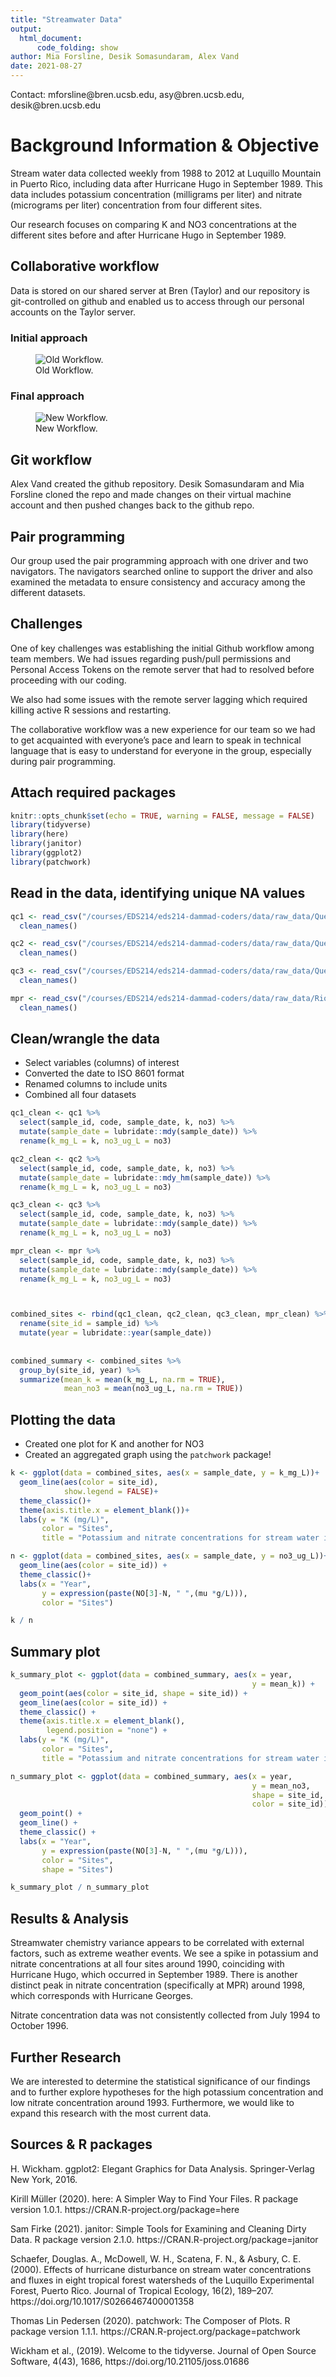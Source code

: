 ```yaml
---
title: "Streamwater Data"
output:
  html_document:
      code_folding: show
author: Mia Forsline, Desik Somasundaram, Alex Vand
date: 2021-08-27
---
```


Contact: mforsline@bren.ucsb.edu, asy@bren.ucsb.edu, desik@bren.ucsb.edu


# Background Information & Objective
Stream water data collected weekly from 1988 to 2012 at Luquillo Mountain in Puerto Rico, including data after Hurricane Hugo in September 1989. This data includes potassium concentration (milligrams per liter) and nitrate (micrograms per liter) concentration from four different sites.

Our research focuses on comparing K and NO3 concentrations at the different sites before and after Hurricane Hugo in September 1989.




## Collaborative workflow

Data is stored on our shared server at Bren (Taylor) and our repository is git-controlled on github and enabled us to access through our personal accounts on the Taylor server.

### Initial approach
![Old Workflow.](images/oldworkflow.jpg)


### Final approach
![New Workflow.](images/newworkflow.jpg)


## Git workflow

Alex Vand created the github repository. Desik Somasundaram and Mia Forsline cloned the repo and made changes on their virtual machine account and then pushed changes back to the github repo.


## Pair programming

Our group used the pair programming approach with one driver and two navigators. The navigators searched online to support the driver and also examined the metadata to ensure consistency and accuracy among the different datasets.

## Challenges

One of key challenges was establishing the initial Github workflow among team members.
We had issues regarding push/pull permissions and Personal Access Tokens on the remote server that had to resolved before proceeding with our coding. 

We also had some issues with the remote server lagging which required killing active R sessions and restarting.

The collaborative workflow was a new experience for our team so we had to get acquainted with everyone's pace and learn to speak in technical language that is easy to understand for everyone in the group, especially during pair programming.


## Attach required packages
```r
knitr::opts_chunk$set(echo = TRUE, warning = FALSE, message = FALSE)
library(tidyverse)
library(here)
library(janitor)
library(ggplot2)
library(patchwork)

```


## Read in the data, identifying unique NA values
```r
qc1 <- read_csv("/courses/EDS214/eds214-dammad-coders/data/raw_data/QuebradaCuenca1-Bisley.csv", na = c("-9999", "-9999.00", "-9999.0")) %>% 
  clean_names()

qc2 <- read_csv("/courses/EDS214/eds214-dammad-coders/data/raw_data/QuebradaCuenca2-Bisley.csv", na = c("-9999", "-9999.00", "-9999.0")) %>% 
  clean_names()

qc3 <- read_csv("/courses/EDS214/eds214-dammad-coders/data/raw_data/QuebradaCuenca3-Bisley.csv", na = c("-9999", "-9999.00", "-9999.0")) %>% 
  clean_names()

mpr <- read_csv("/courses/EDS214/eds214-dammad-coders/data/raw_data/RioMameyesPuenteRoto.csv", na = c("-9999", "-9999.00", "-9999.0")) %>% 
  clean_names()
```


## Clean/wrangle the data
- Select variables (columns) of interest
- Converted the date to ISO 8601 format
- Renamed columns to include units
- Combined all four datasets
```r
qc1_clean <- qc1 %>% 
  select(sample_id, code, sample_date, k, no3) %>% 
  mutate(sample_date = lubridate::mdy(sample_date)) %>% 
  rename(k_mg_L = k, no3_ug_L = no3)

qc2_clean <- qc2 %>% 
  select(sample_id, code, sample_date, k, no3) %>% 
  mutate(sample_date = lubridate::mdy_hm(sample_date)) %>% 
  rename(k_mg_L = k, no3_ug_L = no3)

qc3_clean <- qc3 %>% 
  select(sample_id, code, sample_date, k, no3) %>% 
  mutate(sample_date = lubridate::mdy(sample_date)) %>% 
  rename(k_mg_L = k, no3_ug_L = no3)

mpr_clean <- mpr %>% 
  select(sample_id, code, sample_date, k, no3) %>% 
  mutate(sample_date = lubridate::mdy(sample_date)) %>% 
  rename(k_mg_L = k, no3_ug_L = no3)



combined_sites <- rbind(qc1_clean, qc2_clean, qc3_clean, mpr_clean) %>% 
  rename(site_id = sample_id) %>%
  mutate(year = lubridate::year(sample_date))
  
  
combined_summary <- combined_sites %>% 
  group_by(site_id, year) %>% 
  summarize(mean_k = mean(k_mg_L, na.rm = TRUE),
            mean_no3 = mean(no3_ug_L, na.rm = TRUE))
```

## Plotting the data
- Created one plot for K and another for NO3
- Created an aggregated graph using the `patchwork` package!
```r
k <- ggplot(data = combined_sites, aes(x = sample_date, y = k_mg_L))+
  geom_line(aes(color = site_id),
            show.legend = FALSE)+
  theme_classic()+
  theme(axis.title.x = element_blank())+
  labs(y = "K (mg/L)",
       color = "Sites",
       title = "Potassium and nitrate concentrations for stream water in Luquillo Mountain")

n <- ggplot(data = combined_sites, aes(x = sample_date, y = no3_ug_L))+
  geom_line(aes(color = site_id)) +
  theme_classic()+
  labs(x = "Year",
       y = expression(paste(NO[3]-N, " ",(mu *g/L))),
       color = "Sites") 

k / n
```


## Summary plot

```r
k_summary_plot <- ggplot(data = combined_summary, aes(x = year,
                                                      y = mean_k)) +
  geom_point(aes(color = site_id, shape = site_id)) +
  geom_line(aes(color = site_id)) +
  theme_classic() +
  theme(axis.title.x = element_blank(),
        legend.position = "none") +
  labs(y = "K (mg/L)",
       color = "Sites",
       title = "Potassium and nitrate concentrations for stream water in Luquillo Mountain")

n_summary_plot <- ggplot(data = combined_summary, aes(x = year,
                                                      y = mean_no3,
                                                      shape = site_id,
                                                      color = site_id)) +
  geom_point() +
  geom_line() +
  theme_classic() +
  labs(x = "Year",
       y = expression(paste(NO[3]-N, " ",(mu *g/L))),
       color = "Sites",
       shape = "Sites")

k_summary_plot / n_summary_plot
```


## Results & Analysis

Streamwater chemistry variance appears to be correlated with external factors, such as extreme weather events. We see a spike in potassium and nitrate concentrations at all four sites around 1990, coinciding with Hurricane Hugo, which occurred in September 1989. There is another distinct peak in nitrate concentration (specifically at MPR) around 1998, which corresponds with Hurricane Georges.

Nitrate concentration data was not consistently collected from July 1994 to October 1996.



## Further Research

We are interested to determine the statistical significance of our findings and to further explore hypotheses for the high potassium concentration and low nitrate concentration around 1993. Furthermore, we would like to expand this research with the most current data.


## Sources & R packages

H. Wickham. ggplot2: Elegant Graphics for Data Analysis. Springer-Verlag New York, 2016.

Kirill Müller (2020). here: A Simpler Way to Find Your Files. R package version 1.0.1.
  https://CRAN.R-project.org/package=here
  
Sam Firke (2021). janitor: Simple Tools for Examining and Cleaning Dirty Data. R package version 2.1.0.
  https://CRAN.R-project.org/package=janitor
  
Schaefer, Douglas. A., McDowell, W. H., Scatena, F. N., & Asbury, C. E. (2000). Effects of hurricane disturbance on stream water concentrations and fluxes in eight tropical forest watersheds of the Luquillo Experimental Forest, Puerto Rico. Journal of Tropical Ecology, 16(2), 189–207. https://doi.org/10.1017/S0266467400001358

Thomas Lin Pedersen (2020). patchwork: The Composer of Plots. R package version 1.1.1.
  https://CRAN.R-project.org/package=patchwork

Wickham et al., (2019). Welcome to the tidyverse. Journal of Open Source Software, 4(43), 1686,
  https://doi.org/10.21105/joss.01686
  

